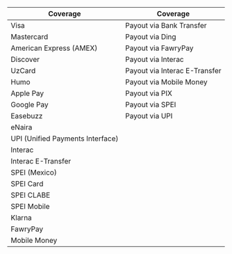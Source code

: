 | **Coverage**            | **Coverage**             |
|--------------------------------|--------------------------------|
| Visa                           | Payout via Bank Transfer      |
| Mastercard                     | Payout via Ding               |
| American Express (AMEX)        | Payout via FawryPay           |
| Discover                       | Payout via Interac            |
| UzCard                         | Payout via Interac E-Transfer |
| Humo                           | Payout via Mobile Money       |
| Apple Pay                      | Payout via PIX                |
| Google Pay                     | Payout via SPEI               |
| Easebuzz                       | Payout via UPI                |
| eNaira                         |                                |
| UPI (Unified Payments Interface) |                                |
| Interac                        |                                |
| Interac E-Transfer             |                                |
| SPEI (Mexico)                  |                                |
| SPEI Card                      |                                |
| SPEI CLABE                     |                                |
| SPEI Mobile                    |                                |
| Klarna                         |                                |
| FawryPay                       |                                |
| Mobile Money                   |                                |
